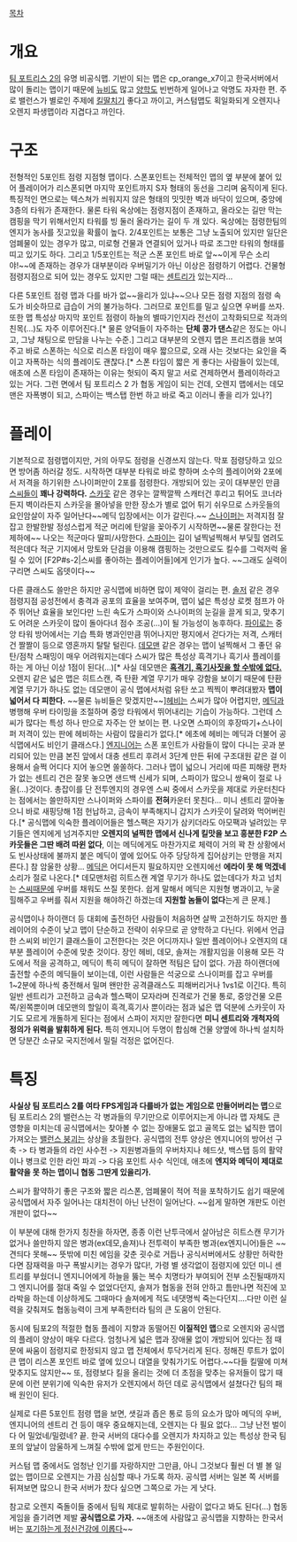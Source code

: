 [[목차]]
= 개요 =
[[팀 포트리스 2]]의 유명 비공식맵. 기반이 되는 맵은 cp_orange_x7이고 한국서버에서 많이 돌리는 맵이기 때문에 [[뉴비]]도 많고 [[양학]]도 빈번하게 일어나고 악명도 자자한 편. 주로 밸런스가 별로인 주제에 [[킬딸]]치기 좋다고 까이고, 커스텀맵도 획일화되게 오렌지나 오렌지 파생맵이라 지겹다고 까인다.

= 구조 =
전형적인 5포인트 점령 지점형 맵이다. 스폰포인트는 전체적인 맵의 옆 부분에 붙어 있어 플레이어가 리스폰되면 마지막 포인트까지 S자 형태의 동선을 그리며 움직이게 된다. 특징적인 면으로는 텍스쳐가 씌워지지 않은 형태의 밋밋한 벽과 바닥이 있으며, 중앙에 3층의 타워가 존재한다. 물론 타워 옥상에는 점령지점이 존재하고, 올라오는 길만 막는 캠핑을 막기 위해서인지 타워를 빙 둘러 올라가는 길이 두 개 있다. 옥상에는 점령한팀의 엔지가 농사를 짓고있을 확률이 높다. 2/4포인트는 보통은 그냥 노출되어 있지만 일단은 엄폐물이 있는 경우가 많고, 미로형 건물과 연결되어 있거나 따로 조그만 타워의 형태를 띠고 있기도 하다. 그리고 1/5포인트는 적군 스폰 포인트 바로 앞~~이게 무슨 소리야!~~에 존재하는 경우가 대부분이라 우버밀기가 아닌 이상은 점령하기 어렵다. 건물형 점령지점으로 되어 있는 경우도 있지만 그럴 때는 [[엔지니어(팀 포트리스 2)/무기 목록#s-1.4.1|센트리]]가 있는지라...

다른 5포인트 점령 맵과 다를 바가 없~~을리가 있냐~~으나 모든 점령 지점의 점령 속도가 비슷하므로 급습이 거의 불가능하다. 그러므로 포인트를 밀고 싶으면 우버를 쓰자. 또한 맵 특성상 마지막 포인트 점령이 하늘의 별따기인지라 전선이 고착화되므로 적과의 친목(...)도 자주 이루어진다.[* 물론 양덕들이 자주하는 '''단체 콩가 댄스'''같은 정도는 아니고, 그냥 채팅으로 만담을 나누는 수준.] 그리고 대부분의 오렌지 맵은 프리즈캠을 보여주고 바로 스폰하는 식으로 리스폰 타임이 매우 짧으므로, 오래 사는 것보다는 요인을 죽이고 자폭하는 식의 플레이도 괜찮다.[* 스폰 타임이 짧은 게 좋다는 사람들이 있는데, 애초에 스폰 타임이 존재하는 이유는 헛되이 죽지 말고 서로 견제하면서 플레이하라고 있는 거다. 그런 면에서 팀 포트리스 2 가 협동 게임이 되는 건데, 오렌지 맵에서는 데모맨은 자폭병이 되고, 스파이는 백스탭 한번 하고 바로 죽고 이러니 좋을 리가 있나?]

= 플레이 =
기본적으로 점령맵이지만, 거의 아무도 점령을 신경쓰지 않는다. 막포 점령당하고 있으면 방어좀 하러갈 정도. 시작하면 대부분 타워로 바로 향하며 소수의 플레이어와 2포에서 저격을 하기위한 스나이퍼만이 2포를 점령한다. 개방되어 있는 곳이 대부분인 만큼 [[스씨#s-1|스씨]]들이 '''꽤나 강력하다.''' [[스카웃(팀 포트리스 2)|스카웃]] 같은 경우는 깔짝깔짝 스캐터건 후리고 튀어도 코너라든지 벽이라든지 스카웃을 몰아넣을 만한 장소가 별로 없어 튀기 쉬우므로 스카웃들의 요인암살이 자주 일어난다~~메딕 입장에서는 이가 갈린다.~~ [[스나이퍼(팀 포트리스 2)|스나이퍼]]는 저격지점 잘 잡고 한발한발 정성스럽게 적군 머리에 탄알을 꽂아주기 시작하면~~물론 잘한다는 전제하에~~ 나오는 적군마다 딸피/사망한다. [[스파이(팀 포트리스 2)|스파이]]는 길이 널찍널찍해서 부딪힐 염려도 적은데다 적군 기지에서 망토와 단검을 이용해 캠핑하는 것만으로도 킬수를 그럭저럭 올릴 수 있어 [F2P#s-2|스씨를 좋아하는 플레이어들]에게 인기가 높다. ~~그래도 실력이 구리면 스씨도 옵뎃이다~~ 

다른 클래스도 쓸만은 하지만 공식맵에 비하면 많이 제약이 걸리는 편. [[솔저(팀 포트리스 2)|솔저]] 같은 경우 점령지점 공성전에서 충격과 공포의 효율을 보여주며, 맵이 넓은 특성상 로켓 점프가 아주 뛰어난 효율을 보인다만 느린 속도가 스파이와 스나이퍼의 눈길을 끌게 되고, 맞추기도 어려운 스카웃이 많이 돌아다녀 점수 조공(...)이 될 가능성이 농후하다. [[파이로(팀 포트리스 2)|파이로]]는 중앙 타워 방어에서는 기습 특화 병과인만큼 뛰어나지만 평지에서 걷다가는 저격, 스캐터건 짤짤이 등으로 영혼까지 탈탈 털린다. [[데모맨(팀 포트리스 2)|데모맨]] 같은 경우는 맵이 널찍해서 그 좋던 유탄/점착 스패밍이 매우 어려워지는데다 스씨가 많은 특성상 흑격기나 흑기사 플레이를 하는 게 아닌 이상 1점이 된다(...)[* 사실 데모맨은 '''[[패왕상후권을 쓸 수밖에 없다|흑격기, 흑기사짓을 할 수밖에 없다.]]''' 오렌지 같은 넓은 맵은 히트스캔, 즉 탄환 계열 무기가 매우 강함을 보이기 때문에 탄환 계열 무기가 하나도 없는 데모맨이 공식 맵에서처럼 유탄 쏘고 찍찍이 뿌려대봤자 '''맵이 넓어서 다 피한다.''' ~~물론 뉴비들은 맞겠지만~~][[헤비(팀 포트리스 2)|헤비]]는 스씨가 많아 어렵지만, [[메딕(팀 포트리스 2)|메딕]]과 병행해 우버 타이밍을 조절하며 중앙 타워에서 뛰어내리는 기습이 가능하다. 그런데 스씨가 많다는 특성 하나 만으로 자주는 안 보이는 편. 나오면 스파이의 후장따기+스나이퍼 저격이 있는 판에 헤비하는 사람이 많을리가 없다.[* 에초에 헤비는 메딕과 더불어 공식맵에서도 비인기 클래스다.] [[엔지니어(팀 포트리스 2)|엔지니어]]는 스폰 포인트가 사람들이 많이 다니는 곳과 분리되어 있는 만큼 본진 앞에서 대충 센트리 후려서 3단계 만든 뒤에 구조대원 같은 걸 이용해서 슬쩍 어디다 지어 놓으면 쏠쏠하다. 그러나 맵이 넓으니 거리에 따른 피해량 편차가 없는 센트리 건은 잘못 놓으면 샌드백 신세가 되며, 스파이가 많으니 쌍욕이 절로 나올(...)것이다. 총잡이를 단 전투엔지의 경우엔 스씨 중에서 스카웃을 제대로 카운터친다는 점에서는 쓸만하지만 스나이퍼와 스파이를 '''전혀'''카운터 못친다... 미니 센트리 깔아놓으니 바로 새핑당해 1점 헌납하고, 금속이 부족해지니 갑지가 스카웃이 달려와 먹어버린다.[* 공식맵에 익숙한 플레이어들은 헬스팩은 자기가 삼키더라도 아모팩과 널려있는 무기들은 엔지에게 넘겨주지만 '''오렌지의 널찍한 맵에서 신나게 킬맛을 보고 흥분한 F2P 스카웃들은 그딴 배려 따윈 없다''', 이는 메딕에게도 마찬가지로 체력이 거의 꽉 찬 상황에서도 빈사상태에 불까지 붙은 메딕이 옆에 있어도 아주 당당하게 집어삼키는 만행을 저지른다.]  참 암울한 상황... [[메딕(팀 포트리스 2)|메딕]]은 어디서든지 필요하지만 오렌지에선 '''에라이 못 해 먹겠네'''소리가 절로 나온다.[* 데모맨처럼 히트스캔 계열 무기가 하나도 없는데다가 차고 넘치는 [[스씨]]때문에 우버를 채워도 쓰질 못한다. 쉽게 말해서 메딕은 지원형 병과이고, 누굴 힐해주고 우버를 줘서 지원을 해야하긴 하겠는데 '''지원할 놈들이 없다'''는게 큰 문제.]

공식맵이나 하이랜더 등 대회에 출전하던 사람들이 처음하면 살짝 고전하기도 하지만 플레이어의 수준이 낮고 맵이 단순하고 전략이 쉬우므로 곧 양학하고 다닌다. 위에서 언급한 스씨외 비인기 클래스들이 고전한다는 것은 어디까지나 일반 플레이어나 오렌지의 대부분 플레이어 수준에 맞춘 것이다. 장인 헤비, 데모, 솔져는 개활지임을 이용해 모든 각도에서 적을 공격하고, 메딕이 특히 메딕이 잘하면 적팀은 답이 없다. 가끔 하이랜더에 출전할 수준의 메딕들이 보이는데, 이런 사람들은 석궁으로 스나이퍼를 잡고 우버를 1~2분에 하나씩 충전해서 밀며 왠만한 공격클래스도 피해버리거나 1vs1로 이긴다.
특히 일반 센트리가 고전하고 금속과 헬스팩이 모자라며 진격로가 건물 통로, 중앙건물 오른쪽/왼쪽뿐이며 데모맨의 할일이 흑격,흑기사 뿐이라는 점과 넓은 맵 덕분에 스카웃이 자기도 모르게 개돌하게 된다는 점에서 스파이 저지만 잘한다면 '''미니 센트리와 개척자의 정의가 위력을 발휘하게 된다.'''
특히 엔지니어 두명이 합심해 건물 양옆에 하나씩 설치하면 당분간 소규모 국지전에서 밀릴 걱정은 없어진다.

= 특징 =
'''사실상 팀 포트리스 2를 여타 FPS게임과 다를바가 없는 게임으로 만들어버리는 맵'''으로 팀 포트리스 2의 밸런스는 각 병과들의 무기만으로 이루어지는게 아니라 맵 자체도 큰 영향을 미치는데 공식맵에서는 찾아볼 수 없는 장애물도 없고 골목도 없는 넓직한 맵이 가져오는 [[밸런스 붕괴]]는 상상을 초월한다. 공식맵의 전투 양상은 엔지니어의 방어선 구축 -> 타 병과들의 라인 사수전 -> 지원병과들의 우버차지나 헤드샷, 백스탭 등의 활약이나 병크로 인한 라인 파괴 -> 다음 포인트 사수 식인데, 애초에 '''엔지와 메딕이 제대로 활약을 못 하는 맵이니 협동 그딴게 있을리가.'''

스씨가 활약하기 좋은 구조와 짧은 리스폰, 엄폐물이 적어 적을 포착하기도 쉽기 때문에 공식맵에서 자주 일어나는 대치전이 아닌 난전이 일어난다. ~~쉽게 말하면 개판도 이런 개판이 없다~~

이 부분에 대해 한가지 칭찬을 하자면, 종종 이런 난투극에서 살아남은 히트스캔 무기가 없거나 쓸만하지 않은 병과(ex데모,솔져)나 전투력이 부족한 병과(ex엔지니어)들은 ~~견듸다 못해~~ 뜻밖에 미친 에임을 갖춘 굇수로 거듭나 공식서버에서도 상황만 허락한다면 잠재력을 마구 폭발시키는 경우가 많다!, 가령 별 생각없이 점령지에 있던 미니 센트리를 부쉈더니 엔지니어에게 하늘을 뚫는 복수 치명타가 부여되어 전부 소진될때까지 그 엔지니어를 절대 죽일 수 없었다던지, 솔져가 협동을 전혀 안하고 틈만나면 적진에 꼬라박을 하는데 이상하게도 그때마다 솔져에게 적도 네댓명씩 죽는다던지....다만 이런 실력을 갖춰져도 협동능력이 크게 부족한터라 팀의 큰 도움이 안된다.   

동시에 팀포2의 적절한 협동 플레이 지향과 동떨어진 '''이질적인 맵'''으로 오렌지와 공식맵의 플레이 양상이 매우 다르다. 엄청나게 넓은 맵과 장애물 없이 개방되어 있다는 점 때문에 싸움이 점령지로 한정되지 않고 맵 전체에서 투닥거리게 된다. 정해진 루트가 없이 큰 맵이 리스폰 포인트 바로 옆에 있으니 대열을 맞춰가기도 어렵다.~~다들 킬딸에 미쳐 맞추지도 않지만~~ 또, 점령보다 킬을 올리는 것에 더 초점을 맞추는 유저들이 많기 때문에 이런 분위기에 익숙한 유저가 오렌지에서 하던 데로 공식맵에서 설쳤다간 팀의 패배 원인이 된다.

실제로 다른 5포인트 점령 맵을 보면, 샛길과 좁은 통로 등의 요소가 많아 메딕의 우버, 엔지니어의 센트리 건 등이 매우 중요해지는데, 오렌지는 다 필요 없다... 그냥 난전 벌이다 어 밀었네/밀렸네? 끝. 한국 서버의 대다수를 오렌지가 차지하고 있는 특성상 한국 팀포의 앞날이 암울하게 느껴질 수밖에 없게 만드는 주원인이다.

커스텀 맵 중에서도 엄청난 인기를 자랑하지만 그만큼, 아니 그것보다 훨씬 더 별 볼 일 없는 맵이므로 오렌지는 가끔 심심할 때나 가도록 하자. 공식맵 서버는 일본 쪽 서버를 뒤져보면 많으니 한국 서버가 찼다 싶으면 그쪽으로 가는 게 낫다.

참고로 오렌지 죽돌이들 중에서 팀웍 제대로 발휘하는 사람이 없다고 봐도 된다(...) 협동 게임을 즐기려면 제발 '''공식맵으로 가자.''' 
~~애초에 사람많고 공식맵을 지향하는 한국서버는 [[포기하면 편해|포기하는게 정신건강에 이롭다]]~~
